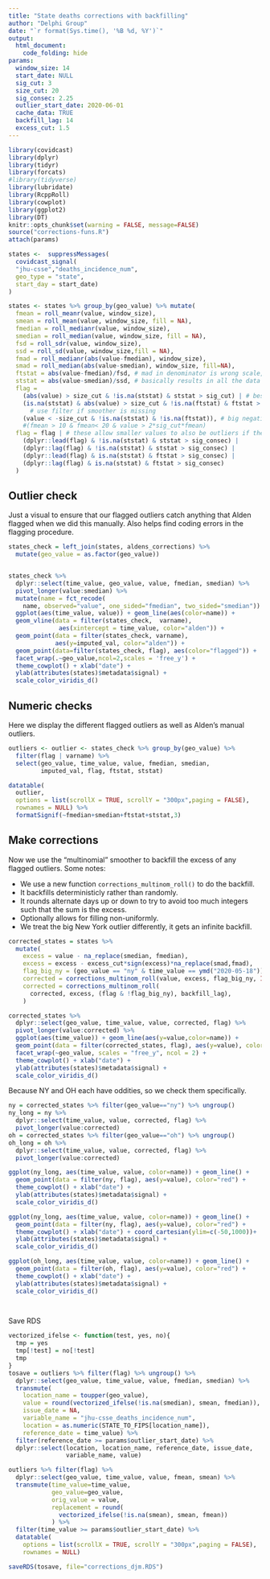 ```yaml
---
title: "State deaths corrections with backfilling"
author: "Delphi Group"
date: "`r format(Sys.time(), '%B %d, %Y')`"
output:
  html_document:
    code_folding: hide
params:
  window_size: 14
  start_date: NULL
  sig_cut: 3
  size_cut: 20
  sig_consec: 2.25
  outlier_start_date: 2020-06-01
  cache_data: TRUE
  backfill_lag: 14
  excess_cut: 1.5
---
```


```r
library(covidcast)
library(dplyr)
library(tidyr)
library(forcats)
#library(tidyverse)
library(lubridate)
library(RcppRoll)
library(cowplot)
library(ggplot2)
library(DT)
knitr::opts_chunk$set(warning = FALSE, message=FALSE)
source("corrections-funs.R")
attach(params)
```


```r
states <-  suppressMessages(
  covidcast_signal(
  "jhu-csse","deaths_incidence_num", 
  geo_type = "state", 
  start_day = start_date)
)
```


```r
states <- states %>% group_by(geo_value) %>% mutate(
  fmean = roll_meanr(value, window_size),
  smean = roll_mean(value, window_size, fill = NA),
  fmedian = roll_medianr(value, window_size),
  smedian = roll_median(value, window_size, fill = NA),
  fsd = roll_sdr(value, window_size),
  ssd = roll_sd(value, window_size,fill = NA),
  fmad = roll_medianr(abs(value-fmedian), window_size),
  smad = roll_median(abs(value-smedian), window_size, fill=NA),
  ftstat = abs(value-fmedian)/fsd, # mad in denominator is wrong scale, 
  ststat = abs(value-smedian)/ssd, # basically results in all the data flagged
  flag = 
    (abs(value) > size_cut & !is.na(ststat) & ststat > sig_cut) | # best case
    (is.na(ststat) & abs(value) > size_cut & !is.na(ftstat) & ftstat > sig_cut) | 
      # use filter if smoother is missing
    (value < -size_cut & !is.na(ststat) & !is.na(ftstat)), # big negative
    #(fmean > 10 & fmean< 20 & value > 2*sig_cut*fmean)
  flag = flag | # these allow smaller values to also be outliers if they are consecutive
    (dplyr::lead(flag) & !is.na(ststat) & ststat > sig_consec) | 
    (dplyr::lag(flag) & !is.na(ststat) & ststat > sig_consec) |
    (dplyr::lead(flag) & is.na(ststat) & ftstat > sig_consec) |
    (dplyr::lag(flag) & is.na(ststat) & ftstat > sig_consec) 
  )
```

## Outlier check

Just a visual to ensure that our flagged outliers catch anything that
Alden flagged when we did this manually. Also helps find coding errors in the
flagging procedure.


```r
states_check = left_join(states, aldens_corrections) %>%
  mutate(geo_value = as.factor(geo_value))


states_check %>%
  dplyr::select(time_value, geo_value, value, fmedian, smedian) %>%
  pivot_longer(value:smedian) %>%
  mutate(name = fct_recode(
    name, observed="value", one_sided="fmedian", two_sided="smedian")) %>%
  ggplot(aes(time_value, value)) + geom_line(aes(color=name)) +
  geom_vline(data = filter(states_check,  varname), 
              aes(xintercept = time_value, color="alden")) +
  geom_point(data = filter(states_check, varname), 
             aes(y=imputed_val, color="alden")) +
  geom_point(data=filter(states_check, flag), aes(color="flagged")) +
  facet_wrap(.~geo_value,ncol=2,scales = 'free_y') + 
  theme_cowplot() + xlab("date") + 
  ylab(attributes(states)$metadata$signal) +
  scale_color_viridis_d()
```



## Numeric checks

Here we display the different flagged outliers as well as Alden's manual outliers.

```r
outliers <- outlier <- states_check %>% group_by(geo_value) %>% 
  filter(flag | varname) %>%
  select(geo_value, time_value, value, fmedian, smedian, 
         imputed_val, flag, ftstat, ststat)

datatable(
  outlier,
  options = list(scrollX = TRUE, scrollY = "300px",paging = FALSE),
  rownames = NULL) %>% 
  formatSignif(~fmedian+smedian+ftstat+ststat,3)
```


## Make corrections

Now we use the "multinomial" smoother to backfill the excess of any flagged outliers. Some notes:

* We use a new function `corrections_multinom_roll()` to do the backfill.
* It backfills deterministicly rather than randomly.
* It rounds alternate days up or down to try to avoid too much integers such that the sum is the excess.
* Optionally allows for filling non-uniformly.
* We treat the big New York outlier differently, it gets an infinite backfill.

```r
corrected_states = states %>%
  mutate(
    excess = value - na_replace(smedian, fmedian),
    excess = excess - excess_cut*sign(excess)*na_replace(smad,fmad),
    flag_big_ny = (geo_value == "ny" & time_value == ymd("2020-05-18")),
    corrected = corrections_multinom_roll(value, excess, flag_big_ny, Inf),
    corrected = corrections_multinom_roll(
      corrected, excess, (flag & !flag_big_ny), backfill_lag),
    )
```

```r
corrected_states %>%
  dplyr::select(geo_value, time_value, value, corrected, flag) %>%
  pivot_longer(value:corrected) %>%
  ggplot(aes(time_value)) + geom_line(aes(y=value,color=name)) +
  geom_point(data = filter(corrected_states, flag), aes(y=value), color="red") +
  facet_wrap(~geo_value, scales = "free_y", ncol = 2) +
  theme_cowplot() + xlab("date") + 
  ylab(attributes(states)$metadata$signal) +
  scale_color_viridis_d()
```

Because NY and OH each have oddities, so we check them specifically.

```r
ny = corrected_states %>% filter(geo_value=="ny") %>% ungroup() 
ny_long = ny %>%
  dplyr::select(time_value, value, corrected, flag) %>%
  pivot_longer(value:corrected)
oh = corrected_states %>% filter(geo_value=="oh") %>% ungroup() 
oh_long = oh %>%
  dplyr::select(time_value, value, corrected, flag) %>%
  pivot_longer(value:corrected)

ggplot(ny_long, aes(time_value, value, color=name)) + geom_line() +
  geom_point(data = filter(ny, flag), aes(y=value), color="red") +
  theme_cowplot() + xlab("date") + 
  ylab(attributes(states)$metadata$signal) +
  scale_color_viridis_d()

ggplot(ny_long, aes(time_value, value, color=name)) + geom_line() +
  geom_point(data = filter(ny, flag), aes(y=value), color="red") +
  theme_cowplot() + xlab("date") + coord_cartesian(ylim=c(-50,1000))+
  ylab(attributes(states)$metadata$signal) +
  scale_color_viridis_d()

ggplot(oh_long, aes(time_value, value, color=name)) + geom_line() +
  geom_point(data = filter(oh, flag), aes(y=value), color="red") +
  theme_cowplot() + xlab("date") + 
  ylab(attributes(states)$metadata$signal) +
  scale_color_viridis_d()

  
```

Save RDS

```r
vectorized_ifelse <- function(test, yes, no){
  tmp = yes
  tmp[!test] = no[!test]
  tmp
}
tosave = outliers %>% filter(flag) %>% ungroup() %>%
  dplyr::select(geo_value, time_value, value, fmedian, smedian) %>%
  transmute(
    location_name = toupper(geo_value), 
    value = round(vectorized_ifelse(!is.na(smedian), smean, fmedian)),
    issue_date = NA,
    variable_name = "jhu-csse_deaths_incidence_num",
    location = as.numeric(STATE_TO_FIPS[location_name]),
    reference_date = time_value) %>%
  filter(reference_date >= params$outlier_start_date) %>%
  dplyr::select(location, location_name, reference_date, issue_date,
                variable_name, value)

outliers %>% filter(flag) %>% 
  dplyr::select(geo_value, time_value, value, fmean, smean) %>%
  transmute(time_value=time_value, 
            geo_value=geo_value,
            orig_value = value,
            replacement = round(
              vectorized_ifelse(!is.na(smean), smean, fmean))
            ) %>%
  filter(time_value >= params$outlier_start_date) %>%
  datatable(
    options = list(scrollX = TRUE, scrollY = "300px",paging = FALSE),
    rownames = NULL) 

saveRDS(tosave, file="corrections_djm.RDS")
```







